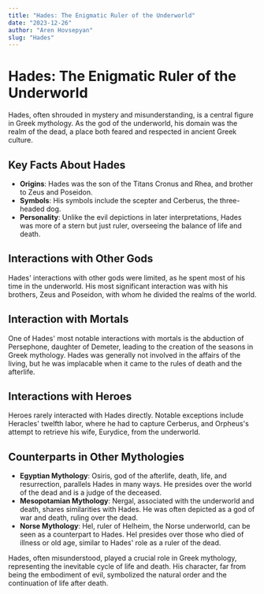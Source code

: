 ```yaml
---
title: "Hades: The Enigmatic Ruler of the Underworld"
date: "2023-12-26"
author: "Aren Hovsepyan"
slug: "Hades"
---
```


# Hades: The Enigmatic Ruler of the Underworld

Hades, often shrouded in mystery and misunderstanding, is a central figure in
Greek mythology. As the god of the underworld, his domain was the realm of the
dead, a place both feared and respected in ancient Greek culture.

## Key Facts About Hades

- **Origins**: Hades was the son of the Titans Cronus and Rhea, and brother to
  Zeus and Poseidon.
- **Symbols**: His symbols include the scepter and Cerberus, the three-headed
  dog.
- **Personality**: Unlike the evil depictions in later interpretations, Hades
  was more of a stern but just ruler, overseeing the balance of life and death.

## Interactions with Other Gods

Hades' interactions with other gods were limited, as he spent most of his time
in the underworld. His most significant interaction was with his brothers, Zeus
and Poseidon, with whom he divided the realms of the world.

## Interaction with Mortals

One of Hades' most notable interactions with mortals is the abduction of
Persephone, daughter of Demeter, leading to the creation of the seasons in
Greek mythology. Hades was generally not involved in the affairs of the living,
but he was implacable when it came to the rules of death and the afterlife.

## Interactions with Heroes

Heroes rarely interacted with Hades directly. Notable exceptions include
Heracles' twelfth labor, where he had to capture Cerberus, and Orpheus's
attempt to retrieve his wife, Eurydice, from the underworld.

## Counterparts in Other Mythologies

- **Egyptian Mythology**: Osiris, god of the afterlife, death, life, and
  resurrection, parallels Hades in many ways. He presides over the world of the
  dead and is a judge of the deceased.
- **Mesopotamian Mythology**: Nergal, associated with the underworld and death,
  shares similarities with Hades. He was often depicted as a god of war and
  death, ruling over the dead.
- **Norse Mythology**: Hel, ruler of Helheim, the Norse underworld, can be seen
  as a counterpart to Hades. Hel presides over those who died of illness or old
  age, similar to Hades' role as a ruler of the dead.

Hades, often misunderstood, played a crucial role in Greek mythology,
representing the inevitable cycle of life and death. His character, far from
being the embodiment of evil, symbolized the natural order and the continuation
of life after death.
